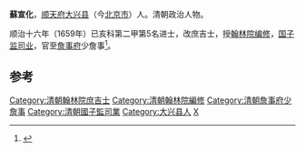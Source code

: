 '''蘇宣化'''，[[顺天府|顺天府]][[大兴县_(金朝)|大兴县]]（今[[北京市|北京市]]）人。清朝政治人物。

顺治十六年（1659年）已亥科第二甲第5名进士，改庶吉士，授[[翰林院|翰林院]][[编修|编修]]，[[国子监|国子监]][[司业|司业]]，官至[[詹事府|詹事府]]少詹事<ref>{{cite news|author=陈泽希|title=清代北京汉人进士考|url=http://szb.bjedu.cn/jysh/2010-10-15/879.html|accessdate=2013-08-22|newspaper=京教纵横|deadurl=yes|archiveurl=https://web.archive.org/web/20130921053444/http://szb.bjedu.cn/jysh/2010-10-15/879.html|archivedate=2013-09-21}}</ref>。

==参考==
{{reflist}}
{{清朝官员小作品}}
{{順治十六年己亥科殿試金榜}}
{{DEFAULTSORT:Su蘇}}
[[Category:清朝翰林院庶吉士|Category:清朝翰林院庶吉士]]
[[Category:清朝翰林院編修|Category:清朝翰林院編修]]
[[Category:清朝詹事府少詹事|Category:清朝詹事府少詹事]]
[[Category:清朝國子監司業|Category:清朝國子監司業]]
[[Category:大兴县人|Category:大兴县人]]
[[Category:苏姓|X]]